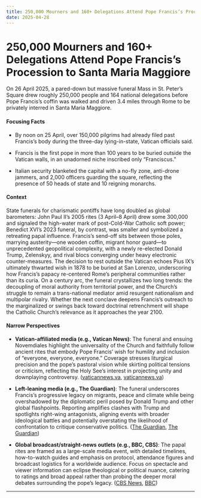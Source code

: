 ```yaml
---
title: 250,000 Mourners and 160+ Delegations Attend Pope Francis’s Procession to Santa Maria Maggiore
date: 2025-04-28
---
```


# 250,000 Mourners and 160+ Delegations Attend Pope Francis’s Procession to Santa Maria Maggiore

On 26 April 2025, a pared-down but massive funeral Mass in St. Peter’s Square drew roughly 250,000 people and 164 national delegations before Pope Francis’s coffin was walked and driven 3.4 miles through Rome to be privately interred in Santa Maria Maggiore.

#### Focusing Facts

- By noon on 25 April, over 150,000 pilgrims had already filed past Francis’s body during the three-day lying-in-state, Vatican officials said.

- Francis is the first pope in more than 100 years to be buried outside the Vatican walls, in an unadorned niche inscribed only “Franciscus.”

- Italian security blanketed the capital with a no-fly zone, anti-drone jammers, and 2,000 officers guarding the square, reflecting the presence of 50 heads of state and 10 reigning monarchs.

#### Context

State funerals for charismatic pontiffs have long doubled as global barometers: John Paul II’s 2005 rites (3 April–8 April) drew some 300,000 and signaled the high-water mark of post-Cold-War Catholic soft power; Benedict XVI’s 2023 funeral, by contrast, was smaller and symbolized a retreating papal influence. Francis’s send-off sits between those poles, marrying austerity—one wooden coffin, migrant honor guard—to unprecedented geopolitical complexity, with a newly re-elected Donald Trump, Zelenskyy, and rival blocs converging under heavy electronic counter-measures. The decision to rest outside the Vatican echoes Pius IX’s ultimately thwarted wish in 1878 to be buried at San Lorenzo, underscoring how Francis’s papacy re-centered Rome’s peripheral communities rather than its curia. On a century arc, the funeral crystallizes two long trends: the decoupling of moral authority from territorial power, and the Church’s struggle to remain a trans-national mediator amid resurgent nationalism and multipolar rivalry. Whether the next conclave deepens Francis’s outreach to the marginalized or swings back toward doctrinal retrenchment will shape the Catholic Church’s relevance as it approaches the year 2100.

#### Narrow Perspectives

- **Vatican-affiliated media (e.g., Vatican News)**: The funeral and ensuing Novemdiales highlight the universality of the Church and faithfully follow ancient rites that embody Pope Francis’ wish for humility and inclusion of “everyone, everyone, everyone.” Coverage stresses liturgical precision and the pope’s pastoral vision while skirting political tensions or criticism, reflecting the Holy See’s interest in projecting unity and downplaying controversy. ([vaticannews.va](https://www.vaticannews.va/en/pope/news/2025-04/pope-francis-coffin-rite-sealing-funeral-mass-novemdiales.html), [vaticannews.va](https://www.vaticannews.va/en/pope/news/2025-04/the-funeral-celebration-of-pope-francis-on-saturday.html))

- **Left-leaning media (e.g., The Guardian)**: The funeral underscores Francis’s progressive legacy on migrants, peace and climate while being overshadowed by the diplomatic peril posed by Donald Trump and other global flashpoints. Reporting amplifies clashes with Trump and spotlights right-wing antagonists, aligning events with broader ideological battles and potentially overstating the likelihood of confrontation to critique conservative politics. ([The Guardian](https://www.theguardian.com/us-news/2025/apr/25/trump-pope-funeral-diplomacy), [The Guardian](https://www.theguardian.com/world/2025/apr/26/pilgrims-powerful-come-together-pope-francis-funeral))

- **Global broadcast/straight-news outlets (e.g., BBC, CBS)**: The papal rites are framed as a large-scale media event, with detailed timelines, how-to-watch guides and emphasis on protocol, attendance figures and broadcast logistics for a worldwide audience. Focus on spectacle and viewer information can eclipse theological or political nuance, catering to ratings and broad appeal rather than probing the deeper moral debates surrounding the pope’s legacy. ([CBS News](https://www.cbsnews.com/news/how-to-watch-pope-francis-funeral/), [BBC](https://www.bbc.com/news/articles/cq5w9yzy1vpo))

---
